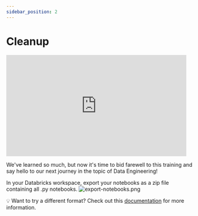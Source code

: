 ```yaml
---
sidebar_position: 2
---
```


# Cleanup

<iframe src="https://giphy.com/embed/PmuxXnCtWxCfE3WCqi" width="480" height="270" frameBorder="0" class="giphy-embed" allowfullscreen="allowfullscreen"></iframe><p><a href="https://giphy.com/gifs/northernireland-cleaning-comedian-diona-doherty-PmuxXnCtWxCfE3WCqi"></a></p>

We've learned so much, but now it's time to bid farewell to this training and say hello to our next journey in the topic of Data Engineering!

In your Databricks workspace, export your notebooks as a zip file containing all .py notebooks.
![export-notebooks.png](./assets/export-notebooks.png)

💡 Want to try a different format? Check out this [documentation](https://docs.databricks.com/notebooks/notebook-export-import.html#export-notebooks) for more information.